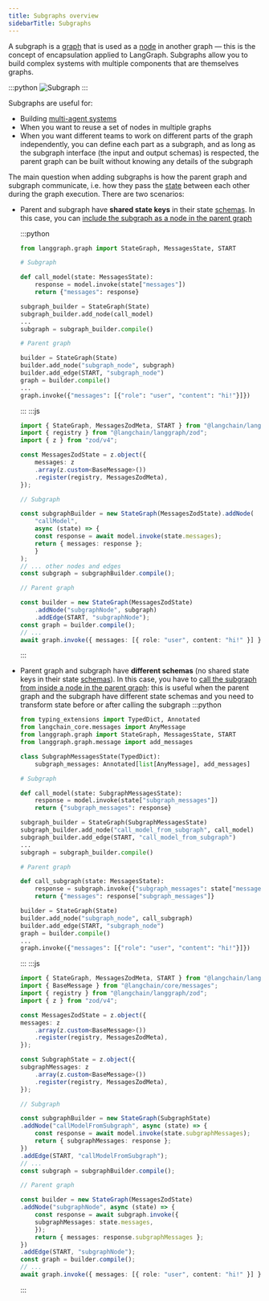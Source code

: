 ```yaml
---
title: Subgraphs overview
sidebarTitle: Subgraphs
---
```



<AlphaCallout />

A subgraph is a [graph](/oss/langgraph/graph-api#graphs) that is used as a [node](/oss/langgraph/graph-api#nodes) in another graph — this is the concept of encapsulation applied to LangGraph. Subgraphs allow you to build complex systems with multiple components that are themselves graphs.

:::python
![Subgraph](/oss/images/subgraph.png)
:::

Subgraphs are useful for:

* Building [multi-agent systems](/oss/langchain/multi-agent)
* When you want to reuse a set of nodes in multiple graphs
* When you want different teams to work on different parts of the graph independently, you can define each part as a subgraph, and as long as the subgraph interface (the input and output schemas) is respected, the parent graph can be built without knowing any details of the subgraph

The main question when adding subgraphs is how the parent graph and subgraph communicate, i.e. how they pass the [state](/oss/langgraph/graph-api#state) between each other during the graph execution. There are two scenarios:

* Parent and subgraph have **shared state keys** in their state [schemas](/oss/langgraph/graph-api#state). In this case, you can [include the subgraph as a node in the parent graph](/oss/langgraph/use-subgraphs#shared-state-schemas)

    :::python
    ```python {highlight={12,17}}
    from langgraph.graph import StateGraph, MessagesState, START

    # Subgraph

    def call_model(state: MessagesState):
        response = model.invoke(state["messages"])
        return {"messages": response}

    subgraph_builder = StateGraph(State)
    subgraph_builder.add_node(call_model)
    ...
    subgraph = subgraph_builder.compile()

    # Parent graph

    builder = StateGraph(State)
    builder.add_node("subgraph_node", subgraph)
    builder.add_edge(START, "subgraph_node")
    graph = builder.compile()
    ...
    graph.invoke({"messages": [{"role": "user", "content": "hi!"}]})
    ```
    :::
    :::js
    ```typescript {highlight={13,18}}
    import { StateGraph, MessagesZodMeta, START } from "@langchain/langgraph";
    import { registry } from "@langchain/langgraph/zod";
    import { z } from "zod/v4";

    const MessagesZodState = z.object({
        messages: z
        .array(z.custom<BaseMessage>())
        .register(registry, MessagesZodMeta),
    });

    // Subgraph

    const subgraphBuilder = new StateGraph(MessagesZodState).addNode(
        "callModel",
        async (state) => {
        const response = await model.invoke(state.messages);
        return { messages: response };
        }
    );
    // ... other nodes and edges
    const subgraph = subgraphBuilder.compile();

    // Parent graph

    const builder = new StateGraph(MessagesZodState)
        .addNode("subgraphNode", subgraph)
        .addEdge(START, "subgraphNode");
    const graph = builder.compile();
    // ...
    await graph.invoke({ messages: [{ role: "user", content: "hi!" }] });
    ```
    :::

* Parent graph and subgraph have **different schemas** (no shared state keys in their state [schemas](/oss/langgraph/graph-api#state)). In this case, you have to [call the subgraph from inside a node in the parent graph](/oss/langgraph/use-subgraphs#different-state-schemas): this is useful when the parent graph and the subgraph have different state schemas and you need to transform state before or after calling the subgraph
    :::python
    ```python {highlight={7,11,19,28}}
    from typing_extensions import TypedDict, Annotated
    from langchain_core.messages import AnyMessage
    from langgraph.graph import StateGraph, MessagesState, START
    from langgraph.graph.message import add_messages

    class SubgraphMessagesState(TypedDict):
        subgraph_messages: Annotated[list[AnyMessage], add_messages]

    # Subgraph

    def call_model(state: SubgraphMessagesState):
        response = model.invoke(state["subgraph_messages"])
        return {"subgraph_messages": response}

    subgraph_builder = StateGraph(SubgraphMessagesState)
    subgraph_builder.add_node("call_model_from_subgraph", call_model)
    subgraph_builder.add_edge(START, "call_model_from_subgraph")
    ...
    subgraph = subgraph_builder.compile()

    # Parent graph

    def call_subgraph(state: MessagesState):
        response = subgraph.invoke({"subgraph_messages": state["messages"]})
        return {"messages": response["subgraph_messages"]}

    builder = StateGraph(State)
    builder.add_node("subgraph_node", call_subgraph)
    builder.add_edge(START, "subgraph_node")
    graph = builder.compile()
    ...
    graph.invoke({"messages": [{"role": "user", "content": "hi!"}]})
    ```
    :::
    :::js
    ```typescript {highlight={5,11,17,22}}
    import { StateGraph, MessagesZodMeta, START } from "@langchain/langgraph";
    import { BaseMessage } from "@langchain/core/messages";
    import { registry } from "@langchain/langgraph/zod";
    import { z } from "zod/v4";

    const MessagesZodState = z.object({
    messages: z
        .array(z.custom<BaseMessage>())
        .register(registry, MessagesZodMeta),
    });

    const SubgraphState = z.object({
    subgraphMessages: z
        .array(z.custom<BaseMessage>())
        .register(registry, MessagesZodMeta),
    });

    // Subgraph

    const subgraphBuilder = new StateGraph(SubgraphState)
    .addNode("callModelFromSubgraph", async (state) => {
        const response = await model.invoke(state.subgraphMessages);
        return { subgraphMessages: response };
    })
    .addEdge(START, "callModelFromSubgraph");
    // ...
    const subgraph = subgraphBuilder.compile();

    // Parent graph

    const builder = new StateGraph(MessagesZodState)
    .addNode("subgraphNode", async (state) => {
        const response = await subgraph.invoke({
        subgraphMessages: state.messages,
        });
        return { messages: response.subgraphMessages };
    })
    .addEdge(START, "subgraphNode");
    const graph = builder.compile();
    // ...
    await graph.invoke({ messages: [{ role: "user", content: "hi!" }] });
    ```
    :::
